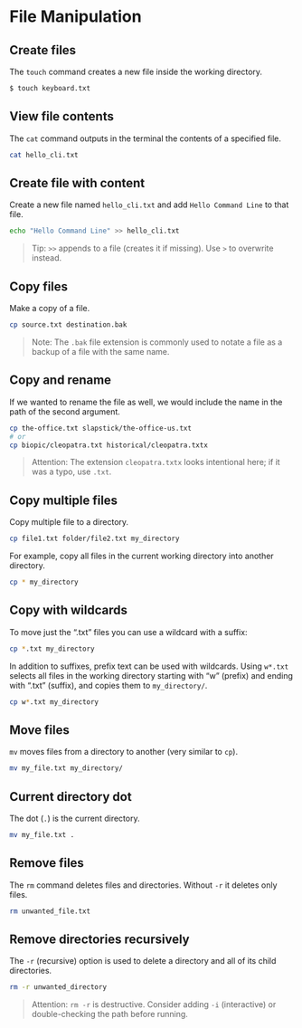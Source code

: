 # File Manipulation

## Create files
The `touch` command creates a new file inside the working directory.
~~~bash
$ touch keyboard.txt
~~~

## View file contents
The `cat` command outputs in the terminal the contents of a specified file.
~~~bash
cat hello_cli.txt
~~~

## Create file with content
Create a new file named `hello_cli.txt` and add `Hello Command Line` to that file.
~~~bash
echo "Hello Command Line" >> hello_cli.txt
~~~
> Tip: `>>` appends to a file (creates it if missing). Use `>` to overwrite instead.

## Copy files
Make a copy of a file.
~~~bash
cp source.txt destination.bak
~~~
> Note: The `.bak` file extension is commonly used to notate a file as a backup of a file with the same name.

## Copy and rename
If we wanted to rename the file as well, we would include the name in the path of the second argument.
~~~bash
cp the-office.txt slapstick/the-office-us.txt
# or
cp biopic/cleopatra.txt historical/cleopatra.txtx
~~~
> Attention: The extension `cleopatra.txtx` looks intentional here; if it was a typo, use `.txt`.

## Copy multiple files
Copy multiple file to a directory.
~~~bash
cp file1.txt folder/file2.txt my_directory
~~~

For example, copy all files in the current working directory into another directory.
~~~bash
cp * my_directory
~~~

## Copy with wildcards
To move just the “.txt” files you can use a wildcard with a suffix:
~~~bash
cp *.txt my_directory
~~~

In addition to suffixes, prefix text can be used with wildcards. Using `w*.txt` selects all files in the working directory starting with “w” (prefix) and ending with “.txt” (suffix), and copies them to `my_directory/`.
~~~bash
cp w*.txt my_directory
~~~

## Move files
`mv` moves files from a directory to another (very similar to `cp`).
~~~bash
mv my_file.txt my_directory/
~~~

## Current directory dot
The dot (`.`) is the current directory.
~~~bash
mv my_file.txt .
~~~

## Remove files
The `rm` command deletes files and directories. Without `-r` it deletes only files.
~~~bash
rm unwanted_file.txt
~~~

## Remove directories recursively
The `-r` (recursive) option is used to delete a directory and all of its child directories.
~~~bash
rm -r unwanted_directory
~~~
> Attention: `rm -r` is destructive. Consider adding `-i` (interactive) or double-checking the path before running.